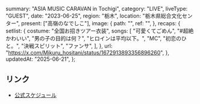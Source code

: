   summary: "ASIA MUSIC CARAVAN in Tochigi",
  category: "LIVE",
  liveType: "GUEST",
  date: "2023-06-25",
  region: "栃木",
  location: "栃木県総合文化センター",
  present: ["高嶺のなでしこ"],
  image: {
    path: "",
    ref: "",
  },
  recaps: {
    setlist: {
      costume: "全国お招きツアー衣装",
      songs: [
        "可愛くてごめん",
        "#超絶かわいい",
        "男の子の目的は何？",
        "ヒロインは平均以下。",
        "MC",
        "初恋のひと。",
        "決戦スピリット",
        "ファンサ",
      ],
    },
    url: "https://x.com/Mikuru_hositani/status/1672913893356896260",
  },
  updatedAt: "2025-06-21",
};

## リンク

- [公式スケジュール](https://takanenonadeshiko.jp/?p=1054)
